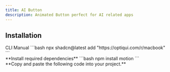 ```yaml
---
title: AI Button
description: Animated Button perfect for AI related apps
---
```


<ComponentPreview name="ai-button-example" className="" />

## Installation

<Tabs defaultValue="cli">

<TabsList>
  <TabsTrigger value="cli">CLI</TabsTrigger>
  <TabsTrigger value="manual">Manual</TabsTrigger>
</TabsList>
<TabsContent value="cli" className="pt-8">
```bash
npx shadcn@latest add "https://optiqui.com/r/macbook"
```
</TabsContent>
<TabsContent value="manual" className="mt-8">

<Stepper>
<div>
 **Install required dependencies**
 ```bash
npm install motion
 ```
</div>
<div>
**Copy and paste the following code into your project.**
<ComponentSource name="ai-button" />
</div>
</Stepper>
</TabsContent>
</Tabs>